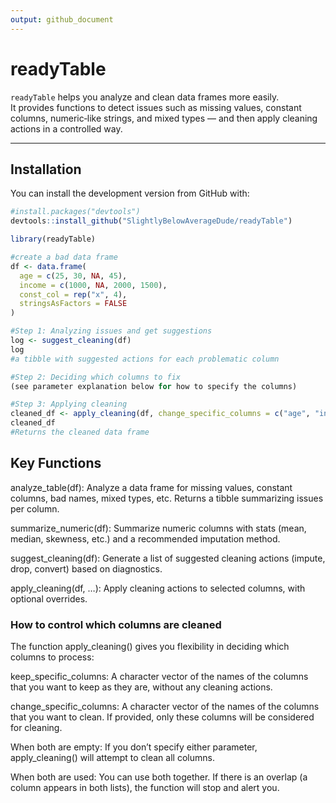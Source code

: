 ```yaml
---
output: github_document
---
```


# readyTable

`readyTable` helps you analyze and clean data frames more easily.  
It provides functions to detect issues such as missing values, constant columns, numeric‑like strings, and mixed types — and then apply cleaning actions in a controlled way.

---

## Installation

You can install the development version from GitHub with:

```r
#install.packages("devtools")
devtools::install_github("SlightlyBelowAverageDude/readyTable")

library(readyTable)

#create a bad data frame
df <- data.frame(
  age = c(25, 30, NA, 45),
  income = c(1000, NA, 2000, 1500),
  const_col = rep("x", 4),
  stringsAsFactors = FALSE
)

#Step 1: Analyzing issues and get suggestions
log <- suggest_cleaning(df)
log
#a tibble with suggested actions for each problematic column

#Step 2: Deciding which columns to fix
(see parameter explanation below for how to specify the columns)

#Step 3: Applying cleaning
cleaned_df <- apply_cleaning(df, change_specific_columns = c("age", "income"))
cleaned_df
#Returns the cleaned data frame
```

## Key Functions
analyze_table(df):
Analyze a data frame for missing values, constant columns, bad names, mixed types, etc.
Returns a tibble summarizing issues per column.

summarize_numeric(df):
Summarize numeric columns with stats (mean, median, skewness, etc.) and a recommended imputation method.

suggest_cleaning(df):
Generate a list of suggested cleaning actions (impute, drop, convert) based on diagnostics.

apply_cleaning(df, ...):
Apply cleaning actions to selected columns, with optional overrides.

### How to control which columns are cleaned
The function apply_cleaning() gives you flexibility in deciding which columns to process:

keep_specific_columns:
A character vector of the names of the columns that you want to keep as they are, without any cleaning actions.

change_specific_columns:
A character vector of the names of the columns that you want to clean.
If provided, only these columns will be considered for cleaning.

When both are empty:
If you don’t specify either parameter, apply_cleaning() will attempt to clean all columns.

When both are used:
You can use both together. If there is an overlap (a column appears in both lists), the function will stop and alert you.
